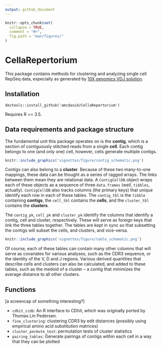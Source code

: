```yaml
---
output: github_document
---
```


<!-- README.md is generated from README.Rmd. Please edit that file -->

```r
knitr::opts_chunk$set(
  collapse = TRUE,
  comment = "#>",
  fig.path = "man/figures/"
)
```

# CellaRepertorium

This package contains methods for clustering and analyzing single cell RepSeq data, especially as generated by [10X genomics VDJ solution](https://support.10xgenomics.com/single-cell-vdj).

## Installation

```
devtools::install_github('amcdavid/CellaRepertorium')
```

Requires R >= 3.5.

## Data requirements and package structure

The fundamental unit this package operates on is the **contig**, which is a section of contiguously stitched reads from a single **cell**.  Each contig belongs to one (and only one) cell, however, cells generate multiple contigs.  

```r
knitr::include_graphics('vignettes/figure/contig_schematic.png')
```

Contigs can also belong to a **cluster**.  Because of these two many-to-one mappings, these data can be thought as a series of ragged arrays.  The links between them mean they are relational data. A `ContigCellDB` object wraps each of these objects as a sequence of three `data.frames` (well, `tibbles`, actually).   `ContigCellDB` also tracks columns (the primary keys) that unique identify each row in each of these tables.  The `contig_tbl` is the `tibble` containing **contigs**, the `cell_tbl` contains the **cells**, and the `cluster_tbl` contains the **clusters**.  

The `contig_pk`, `cell_pk` and `cluster_pk` identify the columns that identify a contig, cell and cluster, respectively.  These will serve as foreign keys that link the three tables together.
The tables are kept in sync so that subsetting the contigs will subset the cells, and clusters, and vice-versa.

```r
knitr::include_graphics('vignettes/figure/table_schematic.png')
```

Of course, each of these tables can contain many other columns that will serve as covariates for various analyses, such as the CDR3 sequence, or the identity of the V, D and J regions.  Various derived quantities that describe cells and clusters can also be calculated, and added to these tables, such as the medoid of a cluster --  a contig that  minimizes the average distance to all other clusters. 

## Functions

[a screencap of something interesting?]

*  `cdhit_ccdb`: An R interface to CDhit, which was originally ported by Thomas Lin Pedersen.
*  `fine_clustering`: clustering CDR3 by edit distances (possibly using empirical amino acid substitution matrices)
*  `cluster_permute_test`: permutation tests of cluster statistics
*  `pairing_tables`: Generate pairings of contigs within each cell in a way that they can be plotted



